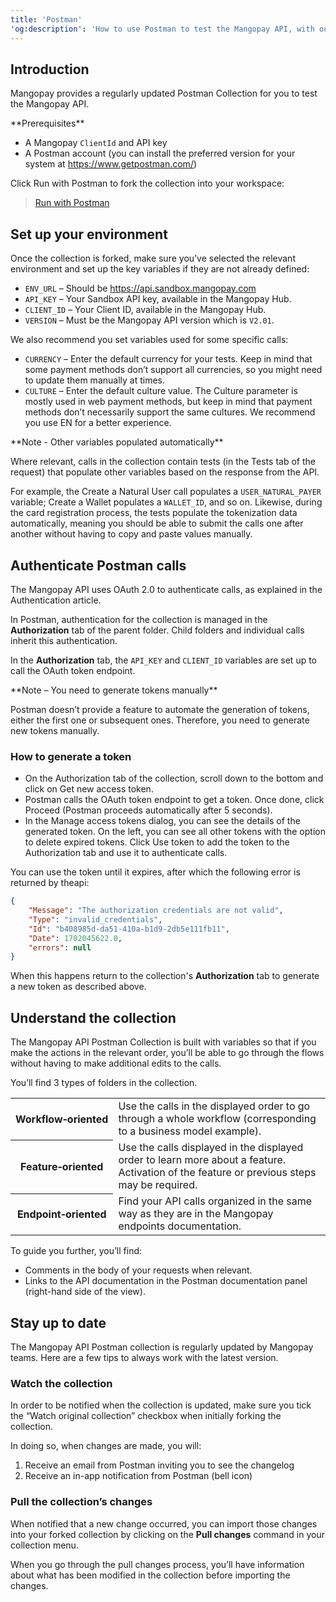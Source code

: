 ```yaml
---
title: 'Postman'
'og:description': 'How to use Postman to test the Mangopay API, with our dedicated collection containing all endpoints plus feature-focused flows.'  
---
```


## Introduction  

Mangopay provides a regularly updated Postman Collection for you to test the Mangopay API.  

<Info >
    **Prerequisites**

- A Mangopay `ClientId` and API key  
- A Postman account (you can install the preferred version for your system at https://www.getpostman.com/)
</Info>

Click Run with Postman to fork the collection into your workspace: 

><a href="https://app.getpostman.com/run-collection/15344095-47c29023-1d0b-4f09-ae65-9054db181208?action=collection%2Ffork&collection-url=entityId%3D15344095-47c29023-1d0b-4f09-ae65-9054db181208%26entityType%3Dcollection%26workspaceId%3Dce5d4567-dadc-448f-9509-778fee33cca0#?env%5BMANGOPAY%20Sandbox%5D=W3sia2V5IjoiRU5WX1VSTCIsInZhbHVlIjoiaHR0cHM6Ly9hcGkuc2FuZGJveC5tYW5nb3BheS5jb20iLCJlbmFibGVkIjp0cnVlLCJ0eXBlIjoiZGVmYXVsdCIsInNlc3Npb25WYWx1ZSI6Imh0dHBzOi8vYXBpLnNhbmRib3gubWFuZ29wYXkuY29tIiwic2Vzc2lvbkluZGV4IjowfSx7ImtleSI6IkNMSUVOVF9VUkwiLCJ2YWx1ZSI6IiIsImVuYWJsZWQiOnRydWUsInR5cGUiOiJzZWNyZXQiLCJzZXNzaW9uVmFsdWUiOiIiLCJzZXNzaW9uSW5kZXgiOjF9LHsia2V5IjoiQVBJX0tFWSIsInZhbHVlIjoiIiwiZW5hYmxlZCI6dHJ1ZSwidHlwZSI6InNlY3JldCIsInNlc3Npb25WYWx1ZSI6IiIsInNlc3Npb25JbmRleCI6Mn1d">Run with Postman</a>

## Set up your environment  

Once the collection is forked, make sure you’ve selected the relevant environment and set up the key variables if they are not already defined:  
- `ENV_URL` – Should be https://api.sandbox.mangopay.com 
- `API_KEY` – Your Sandbox API key, available in the Mangopay Hub.  
- `CLIENT_ID` – Your Client ID, available in the Mangopay Hub.  
- `VERSION` – Must be the Mangopay API version which is `V2.01`.  

We also recommend you set variables used for some specific calls:  
- `CURRENCY` – Enter the default currency for your tests. Keep in mind that some payment methods don’t support all currencies, so you might need to update them manually at times.  
- `CULTURE` – Enter the default culture value. The Culture parameter is mostly used in web payment methods, but keep in mind that payment methods don’t necessarily support the same cultures. We recommend you use EN for a better experience.  

<Note>  
**Note - Other variables populated automatically** 
  
Where relevant, calls in the collection contain tests (in the Tests tab of the request) that populate other variables based on the response from the API.   

For example, the Create a Natural User call populates a `USER_NATURAL_PAYER` variable; Create a Wallet populates a `WALLET_ID`, and so on. Likewise, during the card registration process, the tests populate the tokenization data automatically, meaning you should be able to submit the calls one after another without having to copy and paste values manually.   
</Note>  

## Authenticate Postman calls  

The Mangopay API uses OAuth 2.0 to authenticate calls, as explained in the Authentication article.  

In Postman, authentication for the collection is managed in the **Authorization** tab of the parent folder. Child folders and individual calls inherit this authentication.   

In the **Authorization** tab, the `API_KEY` and `CLIENT_ID` variables are set up to call the OAuth token endpoint.   

<Note>  
**Note – You need to generate tokens manually** 
  
Postman doesn’t provide a feature to automate the generation of tokens, either the first one or subsequent ones. Therefore, you need to generate new tokens manually.  
</Note>  

### How to generate a token  
- On the Authorization tab of the collection, scroll down to the bottom and click on Get new access token.   
- Postman calls the OAuth token endpoint to get a token. Once done, click Proceed (Postman proceeds automatically after 5 seconds).  
- In the Manage access tokens dialog, you can see the details of the generated token. On the left, you can see all other tokens with the option to delete expired tokens. Click Use token to add the token to the Authorization tab and use it to authenticate calls.  

You can use the token until it expires, after which the following error is returned by theapi:

```json 401 - Authorization credentials not valid
{
    "Message": "The authorization credentials are not valid",
    "Type": "invalid_credentials",
    "Id": "b408985d-da51-410a-b1d9-2db5e111fb11",
    "Date": 1702045622.0,
    "errors": null
}
```  

When this happens return to the collection's **Authorization** tab to generate a new token as described above.  

## Understand the collection  

The Mangopay API Postman Collection is built with variables so that if you make the actions in the relevant order, you’ll be able to go through the flows without having to make additional edits to the calls.  

You’ll find 3 types of folders in the collection. 

<table class="horizontal-table">
    <tbody>
        <tr>
            <th class="header">Workflow&#8209;oriented</th>
            <td class="content">Use the calls in the displayed order to go through a whole workflow (corresponding to a business model example).</td>
        </tr>
        <tr>
            <th class="header">Feature&#8209;oriented</th>
            <td class="content">Use the calls displayed in the displayed order to learn more about a feature. Activation of the feature or previous steps may be required.</td>
        </tr>
        <tr>
            <th class="header">Endpoint&#8209;oriented</th>
            <td class="content">Find your API calls organized in the same way as they are in the Mangopay endpoints documentation.</td>
        </tr>
    </tbody>
</table>

To guide you further, you’ll find:  
- Comments in the body of your requests when relevant.  
- Links to the API documentation in the Postman documentation panel (right-hand side of the view).   

## Stay up to date  

The Mangopay API Postman collection is regularly updated by Mangopay teams. Here are a few tips to always work with the latest version.  

### Watch the collection  

In order to be notified when the collection is updated, make sure you tick the “Watch original collection” checkbox when initially forking the collection.  

In doing so, when changes are made, you will:  
1. Receive an email from Postman inviting you to see the changelog  
2. Receive an in-app notification from Postman (bell icon)  

### Pull the collection’s changes  

When notified that a new change occurred, you can import those changes into your forked collection by clicking on the **Pull changes** command in your collection menu.  

When you go through the pull changes process, you’ll have information about what has been modified in the collection before importing the changes.